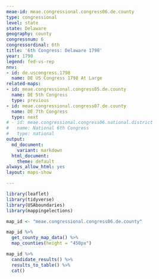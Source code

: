 ```yaml
---
meae-id: meae.congressional.congress06.de.county
type: congressional
level: state
state: Delaware
geography: county
congressnum: 6
congressordinal: 6th
title: '6th Congress: Delaware 1798'
year: 1798
legend: fed-vs-rep
nnv:
- id: de.uscongress.1798
  name: DE US Congress 1798 At Large
related-maps:
- id: meae.congressional.congress05.de.county
  name: DE 5th Congress
  type: previous
- id: meae.congressional.congress07.de.county
  name: DE 7th Congress
  type: next
# - id: meae.congressional.congress06.national.district
#   name: National 6th Congress
#   type: national
output:
  md_document:
    variant: markdown
  html_document:
    theme: default
always_allow_html: yes
layout: maps-show

---
```


```r
library(leaflet)
library(tidyverse)
library(USAboundaries)
library(mappingelections)

map_id <- "meae.congressional.congress06.de.county"
```

<div class="map">

```r
map_id %>%
  get_county_map_data() %>%
  map_counties(height = "450px")
```

</div>

<div class="results-table">

```r
map_id %>%
  candidate_results() %>%
  results_to_table() %>%
  cat()
```

</div>
